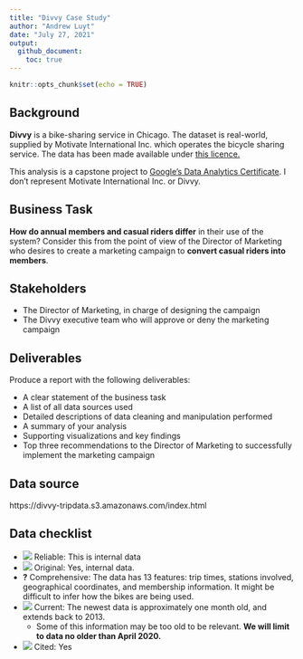 ```yaml
---
title: "Divvy Case Study"
author: "Andrew Luyt"
date: "July 27, 2021"
output: 
  github_document:
    toc: true
---
```


```r
knitr::opts_chunk$set(echo = TRUE)
```

## Background
**Divvy** is a bike-sharing service
in Chicago.  The dataset is real-world, supplied by Motivate International 
Inc. which operates the  bicycle sharing service. The data has been
made available under [this licence.](https://www.divvybikes.com/data-license-agreement)

This analysis is a capstone project to [Google's
Data Analytics Certificate](https://www.coursera.org/professional-certificates/google-data-analytics).
I don't represent  Motivate International
Inc. or Divvy.

## Business Task
**How do annual members and casual riders differ** in their use of the
system?  Consider this from the point of view of the Director of Marketing
who desires to create a marketing campaign to **convert casual riders
into members**.

## Stakeholders
- The Director of Marketing, in charge of designing the campaign
- The Divvy executive team who will approve or deny the marketing campaign

## Deliverables
Produce a report with the following deliverables:

- A clear statement of the business task
- A list of all data sources used
- Detailed descriptions of data cleaning and manipulation performed
- A summary of your analysis
- Supporting visualizations and key findings
- Top three recommendations to the Director of Marketing to successfully implement
  the marketing campaign

## Data source
https://divvy-tripdata.s3.amazonaws.com/index.html

## Data checklist
- ![](img/checkmark.png) Reliable: This is internal data
- ![](img/checkmark.png) Original: Yes, internal data.
- **?** Comprehensive: The data has 13 features: trip times, stations involved, geographical coordinates, and membership information. It might be difficult to infer how the bikes are being used.
- ![](img/checkmark.png) Current: The newest data is approximately one month old, and extends back to 2013.
  - Some of this information may be too old to be relevant. **We will limit to data no older than April 2020.**
- ![](img/checkmark.png) Cited: Yes


